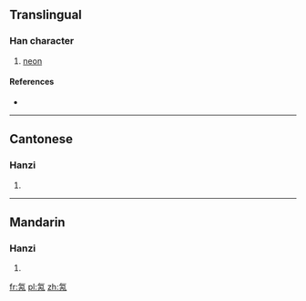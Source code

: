 {{also|氞}}
==Translingual==

===Han character===
{{Han char|rn=84|rad=气|as=04|sn=8|four=80217|canj=ONOB}}

# [[neon]]

====References====
* {{Han ref|kx=0599.101|dkj=17054|hdz=32010.120|uh=6C1D|ud=27677|bh=CCED|bd=52461}}

----

==Cantonese==

===Hanzi===
{{yue-hanzi|jyut=|y=noi6}}

# {{defn|lang=yue|sort=气04}}

----

==Mandarin==

===Hanzi===
{{cmn-hanzi|pin=[[nèi]] ([[nei4]])|wg=nei<sup>4</sup>}}

# {{defn|lang=cmn|sort=气04}}

[[fr:氝]]
[[pl:氝]]
[[zh:氝]]